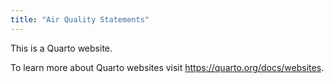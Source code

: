 ```yaml
---
title: "Air Quality Statements"
---
```


This is a Quarto website.

To learn more about Quarto websites visit <https://quarto.org/docs/websites>.
